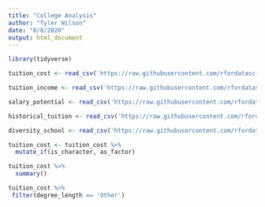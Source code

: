 ```yaml
---
title: "College Analysis"
author: "Tyler Wilson"
date: "8/8/2020"
output: html_document
---
```


```r
library(tidyverse)
```

```r
tuition_cost <- read_csv('https://raw.githubusercontent.com/rfordatascience/tidytuesday/master/data/2020/2020-03-10/tuition_cost.csv')

tuition_income <- read_csv('https://raw.githubusercontent.com/rfordatascience/tidytuesday/master/data/2020/2020-03-10/tuition_income.csv') 

salary_potential <- read_csv('https://raw.githubusercontent.com/rfordatascience/tidytuesday/master/data/2020/2020-03-10/salary_potential.csv')

historical_tuition <- read_csv('https://raw.githubusercontent.com/rfordatascience/tidytuesday/master/data/2020/2020-03-10/historical_tuition.csv')

diversity_school <- read_csv('https://raw.githubusercontent.com/rfordatascience/tidytuesday/master/data/2020/2020-03-10/diversity_school.csv')
```

```r
tuition_cost <- tuition_cost %>% 
  mutate_if(is_character, as_factor)

tuition_cost %>% 
  summary()
```

```r
tuition_cost %>% 
 filter(degree_length == 'Other')


```

